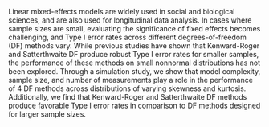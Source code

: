 Linear mixed-effects models are widely used in social and biological sciences, and are also used for longitudinal data analysis. In cases where sample sizes are small, evaluating the significance of fixed effects becomes challenging, and Type I error rates across different degrees-of-freedom (DF) methods vary. While previous studies have shown that Kenward-Roger and Satterthwaite DF produce robust Type I error rates for smaller samples, the performance of these methods on small nonnormal distributions has not been explored. Through a simulation study, we show that model complexity, sample size, and number of measurements play a role in the performance of 4 DF methods across distributions of varying skewness and kurtosis. Additionally, we find that Kenward-Roger and Satterthwaite DF methods produce favorable Type I error rates in comparison to DF methods designed for larger sample sizes. 